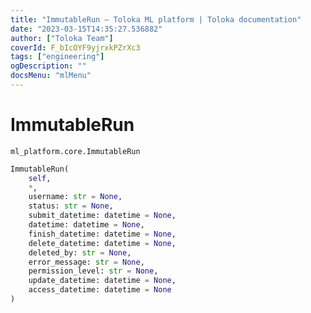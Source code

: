 ```yaml
---
title: "ImmutableRun — Toloka ML platform | Toloka documentation"
date: "2023-03-15T14:35:27.536882"
author: ["Toloka Team"]
coverId: F_bIcOYF9yjrxkPZrXc3
tags: ["engineering"]
ogDescription: ""
docsMenu: "mlMenu"
---
```


# ImmutableRun

`ml_platform.core.ImmutableRun`

```python
ImmutableRun(
    self,
    *,
    username: str = None,
    status: str = None,
    submit_datetime: datetime = None,
    datetime: datetime = None,
    finish_datetime: datetime = None,
    delete_datetime: datetime = None,
    deleted_by: str = None,
    error_message: str = None,
    permission_level: str = None,
    update_datetime: datetime = None,
    access_datetime: datetime = None
)
```
